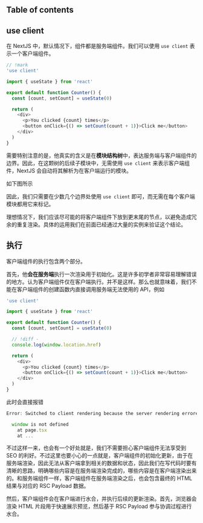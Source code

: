 
## Table of contents

## use client

在 NextJS 中，默认情况下，组件都是服务端组件。我们可以使用 `use client` 表示一个客户端组件。

```ts page.tsx -c
// !mark
'use client'

import { useState } from 'react'

export default function Counter() {
  const [count, setCount] = useState(0)

  return (
    <div>
      <p>You clicked {count} times</p>
      <button onClick={() => setCount(count + 1)}>Click me</button>
    </div>
  )
}
```

需要特别注意的是，他真实的含义是在**模块结构树**中，表达服务端与客户端组件的边界。因此，在这颗树的后续子模块中，无需使用 `use client` 来表示客户端组件，NextJS 会自动将其解析为在客户端运行的模块。

如下图所示

<TreeSVG />

因此，我们只需要在少数几个边界处使用 `use client` 即可，而无需在每个客户端模块都用它来标记。

理想情况下，我们应该尽可能的将客户端组件下放到更末尾的节点，以避免造成冗余的重复渲染。具体的运用我们在前面已经通过大量的实例来验证这个结论。


## 执行

客户端组件的执行包含两个部分。

首先，他**会在服务端**执行一次渲染用于初始化。这是许多初学者非常容易理解错误的地方。认为客户端组件仅在客户端执行。并不是这样。那么也就意味着，我们不能在客户端组件的创建函数内直接调用服务端无法使用的 API，例如

```ts page.tsx -c
'use client'

import { useState } from 'react'

export default function Counter() {
  const [count, setCount] = useState(0)

  // !diff -
  console.log(window.location.href)

  return (
    <div>
      <p>You clicked {count} times</p>
      <button onClick={() => setCount(count + 1)}>Click me</button>
    </div>
  )
}
```

此时会直接报错

```ts
Error: Switched to client rendering because the server rendering errored:

  window is not defined
    at page.tsx
    at ...
```

不过这样一来，也会有一个好处就是，我们不需要担心客户端组件无法享受到 SEO 的利好。不过这里也要小心的一点就是，客户端组件的初始化更新，由于在服务端渲染，因此无法从客户端拿到相关的数据和状态，因此我们在写代码时要有清晰的思路，明确哪些内容是在服务端渲染完成的，哪些内容是在客户端渲染出来的。和服务端组件一样，客户端组件在服务端渲染之后，也会包含最终的 HTML 结果与对应的 RSC Payload 数据。

然后，客户端组件会在客户端进行水合，并执行后续的更新渲染。首先，浏览器会渲染 HTML 片段用于快速展示预览，然后基于 RSC Payload 参与协调过程进行水合。
